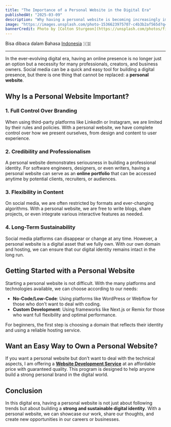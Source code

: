 ```yaml
---
title: "The Importance of a Personal Website in the Digital Era"
publishedAt: "2025-03-09"
description: "Why having a personal website is becoming increasingly important in the digital era and how it can help with personal branding."
image: "https://images.unsplash.com/photo-1536623975707-c4b3b2af565d?q=80&w=2940&auto=format&fit=crop&ixlib=rb-4.0.3&ixid=M3wxMjA3fDB8MHxwaG90by1wYWdlfHx8fGVufDB8fHx8fA%3D%3D"
bannerCredit: Photo by [Colton Sturgeon](https://unsplash.com/photos/five-black-rocks-6KkYYqTEDwQ)
---
```


Bisa dibaca dalam Bahasa [Indonesia](/blog/id-personal-website) 🇮🇩

---

In the ever-evolving digital era, having an online presence is no longer just an option but a necessity for many professionals, creators, and business owners. Social media can be a quick and easy tool for building a digital presence, but there is one thing that cannot be replaced: a **personal website**.

## Why Is a Personal Website Important?

### 1. Full Control Over Branding

When using third-party platforms like LinkedIn or Instagram, we are limited by their rules and policies. With a personal website, we have complete control over how we present ourselves, from design and content to user experience.

### 2. Credibility and Professionalism

A personal website demonstrates seriousness in building a professional identity. For software engineers, designers, or even writers, having a personal website can serve as an **online portfolio** that can be accessed anytime by potential clients, recruiters, or audiences.

### 3. Flexibility in Content

On social media, we are often restricted by formats and ever-changing algorithms. With a personal website, we are free to write blogs, share projects, or even integrate various interactive features as needed.

### 4. Long-Term Sustainability

Social media platforms can disappear or change at any time. However, a personal website is a digital asset that we fully own. With our own domain and hosting, we can ensure that our digital identity remains intact in the long run.

## Getting Started with a Personal Website

Starting a personal website is not difficult. With the many platforms and technologies available, we can choose according to our needs:

- **No-Code/Low-Code**: Using platforms like WordPress or Webflow for those who don’t want to deal with coding.
- **Custom Development**: Using frameworks like Next.js or Remix for those who want full flexibility and optimal performance.

For beginners, the first step is choosing a domain that reflects their identity and using a reliable hosting service.

## Want an Easy Way to Own a Personal Website?

If you want a personal website but don’t want to deal with the technical aspects, I am offering a **[Website Development Service](https://www.ommiputera.me/posts/jasa-pembuatan-website)** at an affordable price with guaranteed quality. This program is designed to help anyone build a strong personal brand in the digital world.

## Conclusion

In this digital era, having a personal website is not just about following trends but about building a **strong and sustainable digital identity**. With a personal website, we can showcase our work, share our thoughts, and create new opportunities in our careers or businesses.
